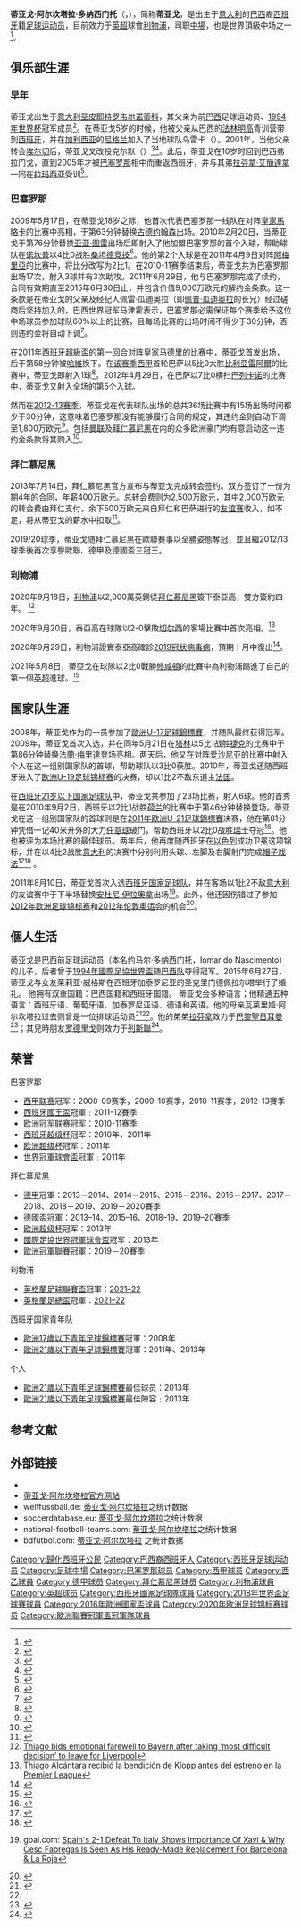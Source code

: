 {{noteTA
|G1=足球
|G2=UEFA
|G3=fcbayern
|G4=西甲
|G5=南美球會
|G6=liverpoolfc
|T=zh-cn:蒂亚戈; zh-hk:泰亞高·艾簡達拿; zh-tw:蒂亞戈·阿爾坎塔拉;
|1=zh-cn:阿尔坎塔拉; zh-hk:艾簡達拿; zh-tw:阿爾坎塔拉;
|2=zh-cn:蒂亚戈; zh-hk:泰亞高; zh-tw:蒂亞戈;
|3=zh-cn:马津霍;zh-hk:馬仙奴;zh-tw:馬津霍; 
|4=zh-cn:亚亚·图雷;zh-hk:耶耶·托尼;zh-tw:亞亞·圖雷;
|5=zh-cn:古德约翰森;zh-hk:古莊臣;zh-tw:古德約翰森;
|6=zh-cn:罗德里戈·莫雷诺·马查多;zh-hk:諾迪高·摩蘭奴·馬查度;zh-tw:羅德里戈·莫雷諾·馬查多;
|7=zh-hk:巴塞; zh-cn:巴萨; zh-tw:巴薩;
|8=zh-cn:拉菲尼亚; zh-hk:拉芬拿; zh-tw:拉菲尼亞;
|9=zh-cn:多纳西门托; zh-hk:杜拿斯文圖;zh-tw:多納西門托;
|10=zh-hans:罗德里戈;zh-hk:洛迪高;zh-tw:羅德里戈;
}}
{{Infobox football biography
| name = 蒂亚戈<br />Thiago
| image = Thiago Training 2017-03 FC Bayern Muenchen-2.jpg
| image_size = 180px
| fullname = Thiago Alcántara do Nascimento
| birth_date = {{birth date and age|1991|4|11|df=y}}
| birth_place = {{flagicon|ITA}} [[意大利|意大利]][[圣皮耶特罗韦尔诺蒂科|圣皮耶特罗韦尔诺蒂科]]
| height = 1.72 m
| currentclub =  [[利物浦足球俱乐部|利物浦]]
| clubnumber = 6
| position             = [[中場|中場]]
| youthyears1 = 1995–1996 | youthclubs1 = [[法林明高競賽會|法林明高]]
| youthyears2 = 1996–2000 | youthclubs2 = 乌雷卡
| youthyears3 = 2000–2001 | youthclubs3 = 克尔默
| youthyears4 = 2001–2005 | youthclubs4 = [[法林明高競賽會|法林明高]]
| youthyears5 = 2005–2008 | youthclubs5 = [[巴塞罗那足球俱乐部|巴塞罗那]]
| years1 = 2008–2011 | clubs1 = [[巴塞隆拿足球會B隊|巴塞隆拿B隊]] | caps1 = 59 | goals1 = 3
| years2 = 2009–2013 | clubs2 = [[巴塞罗那足球俱乐部|巴塞罗那]] | caps2 = 68 | goals2 = 7
| years3 = 2013–2020 | clubs3 = [[拜仁慕尼黑足球俱乐部|拜仁慕尼黑]] | caps3 = 150 | goals3 = 17
| years4         = 2020–
| clubs4         = [[利物浦足球俱乐部|利物浦]]
| caps4          = 49
| goals4         = 2
| nationalyears1 = 2007 | nationalteam1 = [[西班牙16歲以下國家足球隊|西班牙U16]] | nationalcaps1 = 1 | nationalgoals1 = 0
| nationalyears2 = 2007–2008 | nationalteam2 = [[西班牙17歲以下國家足球隊|西班牙U17]] | nationalcaps2 = 8 | nationalgoals2 = 5
| nationalyears3 = 2009 | nationalteam3 = [[西班牙18歲以下國家足球隊|西班牙U18]] | nationalcaps3 = 1 | nationalgoals3 = 1
| nationalyears4 = 2009–2010 | nationalteam4 = [[西班牙19歲以下國家足球隊|西班牙U19]] | nationalcaps4 = 11 | nationalgoals4 = 4
| nationalyears5 = 2010–2013 | nationalteam5 = [[西班牙21歲以下國家足球隊|西班牙U21]] | nationalcaps5 = 21 | nationalgoals5 = 6
| nationalyears6 = 2011– | nationalteam6 = [[西班牙國家足球隊|西班牙]] | nationalcaps6 = 46 | nationalgoals6 = 2
| medaltemplates       = 
| pcupdate             = 2022年1月27日
| ntupdate             = 2021年7月6日
}}
{{Portuguese name|阿尔坎塔拉|多纳西门托}}

'''蒂亚戈·阿尔坎塔拉·多纳西门托'''（{{lang-pt|'''Thiago Alcántara do Nascimento'''}}，{{bd|1991年|04月11日|catIdx=Thiago, Alcántara}}），简称'''蒂亚戈'''，是出生于[[意大利|意大利]]的[[巴西|巴西]]裔[[西班牙|西班牙]]籍[[足球|足球]][[运动员|运动员]]，目前效力于[[英超|英超]]球會[[利物浦足球俱乐部|利物浦]]，司职[[中場|中場]]，也是世界頂級中场之一<ref>{{zh}}{{cite web |url=http://news.163.com/13/0715/08/93QG6R9F00014JB6.html |title=拜仁宣布签约蒂亚戈 2500万赴德甲与瓜帅重聚 |publisher=网易 |date=2013-07-15 |accessdate=2013-07-15 |archive-url=https://web.archive.org/web/20171213090150/http://news.163.com/13/0715/08/93QG6R9F00014JB6.html |archive-date=2017-12-13 |dead-url=yes }}</ref>。

==俱乐部生涯==
===早年===
蒂亚戈出生于[[意大利|意大利]][[圣皮耶特罗韦尔诺蒂科|圣皮耶特罗韦尔诺蒂科]]，其父亲为前[[巴西|巴西]]足球运动员、[[1994年世界杯|1994年世界杯]]冠军成员{{link-en|马津霍|Mazinho}}<ref name="fcbtransfers.blogspot.com">{{en}}{{cite web|url=http://fcbtransfers.blogspot.com/2008/05/youth-thiago-alcntara.html|title=Youth:Thiago Alcántara|date=2010-02-19|work=fcbtransfers.blogspot.com|accessdate=2010-02-19|archive-url=https://web.archive.org/web/20101222070453/http://fcbtransfers.blogspot.com/2008/05/youth-thiago-alcntara.html|archive-date=2010-12-22|dead-url=yes}}</ref>。在蒂亚戈5岁的时候，他被父亲从巴西的[[法林明高競賽會|法林明高]]青训营带到[[西班牙|西班牙]]，并在[[加利西亚_(西班牙)|加利西亚]]的[[尼格兰|尼格兰]]加入了当地球队乌雷卡（{{lang|es|Ureca}}）。2001年，当他父亲转会[[埃尔切足球俱乐部|埃尔切]]后，蒂亚戈又改投克尔默（{{lang|es|Kelme CF}}）<ref>{{en}}{{cite web | url = http://www.kelme.com/motor.php/sponsorships/kelme_CF-en | title = Kelme official website | publisher = Kelme | date =  | accessdate = 2012-04-17 | deadurl = yes | archiveurl = https://web.archive.org/web/20120628170304/http://www.kelme.com/motor.php/sponsorships/kelme_CF-en | archivedate = 2012-06-28 }}</ref><ref>{{es}}{{cite web | url = http://www.suite101.net/news/thiago-alcantara-la-nueva-perla-azulgrana-a62055 | title = Thiago Alcántara, la nueva perla azulgrana | publisher = suite101.net | date = 2011-07-30 | accessdate = 2012-04-17 | deadurl = yes | archiveurl = https://archive.is/20120915055742/http://www.suite101.net/news/thiago-alcantara-la-nueva-perla-azulgrana-a62055 | archivedate = 2012-09-15 }}</ref>。此后，蒂亚戈在10岁时回到巴西弗拉门戈，直到2005年才被[[巴塞罗那足球俱乐部|巴塞罗那]]相中而重返西班牙，并与其弟[[拉芬拿·艾簡達拿|拉芬拿·艾簡達拿]]一同在[[拉玛西亚|拉玛西亚]]受训<ref>{{pt}}{{cite web | url = http://www.portalbarra.com.br/html/entrevistas/copa/entrev_thiago.htm | title = THIAGO ALCÂNTARA DO NASCIMENTO | publisher = PortalBARRA | date =  | accessdate = 2011-07-03 | archive-date = 2011-07-06 | archive-url = https://web.archive.org/web/20110706153928/http://www.portalbarra.com.br/html/entrevistas/copa/entrev_thiago.htm | dead-url = no }}</ref>。

===巴塞罗那===
2009年5月17日，在蒂亚戈18岁之际，他首次代表巴塞罗那一线队在对阵[[皇家馬略卡|皇家馬略卡]]的比赛中亮相，于第63分钟替换[[埃聚尔·古德约翰森|古德约翰森]]出场。2010年2月20日，当蒂亚戈于第76分钟替换[[亚亚·图雷|亚亚·图雷]]出场后即射入了他加盟巴塞罗那的首个入球，帮助球队在[[諾坎普球場|诺坎普]]以4比0战胜[[桑坦德竞技|桑坦德竞技]]<ref>{{en}}{{cite web|url=http://www.goal.com/en/match/36845/barcelona-vs-racing/lineup-stats|title=FC Barcelona vs Racing de Santander|date=20 February 2010|work=Goal.com|accessdate=2013-07-12|archive-date=2013-10-21|archive-url=https://web.archive.org/web/20131021050745/http://www.goal.com/en/match/36845/barcelona-vs-racing/lineup-stats|dead-url=no}}</ref>。他的第2个入球是在2011年4月9日对阵[[阿爾梅里亞足球俱樂部|阿梅里亞]]的比赛中，将比分改写为2比1。在2010-11赛季结束后，蒂亚戈共为巴塞罗那出场17次，射入3球并有3次助攻。2011年6月29日，他与巴塞罗那完成了续约，合同有效期直至2015年6月30日止，并包含价值9,000万欧元的解约金条款。这一条款是在蒂亚戈的父亲及经纪人佩雷·瓜迪奥拉（即[[佩普·瓜迪奥拉|佩普·瓜迪奥拉]]的长兄）经过磋商后坚持加入的，巴西世界冠军马津霍表示，巴塞罗那必需保证每个赛季给予这位中场球员参加球队60%以上的比赛，且每场比赛的出场时间不得少于30分钟，否则违约金将自动下调<ref>{{en}}{{cite web | title = Barcelona blunder makes €18m Thiago the bargain of the summer | url = http://www.goal.com/en/news/1717/editorial/2013/06/19/4058148/barcelona-blunder-makes-18m-thiago-the-bargain-of-the-summer?ICID=CP_125 | publisher = goal.com | date = 2013-07-12 | accessdate = 2013-07-12 | first = Ben | last = Hayward | archive-date = 2020-04-21 | archive-url = https://web.archive.org/web/20200421053315/https://www.goal.com/en/news/1717/editorial/2013/06/19/4058148/barcelona-blunder-makes-18m-thiago-the-bargain-of-the-summer?ICID=CP_125 | dead-url = no }}</ref>。

在[[2011年西班牙超級盃|2011年西班牙超級盃]]的第一回合对阵[[皇家马德里|皇家马德里]]的比赛中，蒂亚戈首发出场，后于第58分钟被[[哈維|哈維]]换下。在[[2011–12賽季西班牙足球甲級聯賽|该赛季西甲]]首轮巴萨以5比0大胜[[比利亞雷阿爾足球俱樂部|比利亞雷阿爾]]的比赛中，蒂亚戈即射入1球<ref>{{en}}{{cite web|url=http://www.goal.com/en/match/65601/fc-barcelona-vs-villarreal/report|title=Barcelona 5–0 Villarreal: Messi, Fabregas & Alexis Sanchez all on target as champions cruise to victory|date=2011-08-29|work=Goal.com|accessdate=2012-10-03|first=Roger|last=Gonzalez|archive-date=2018-09-30|archive-url=https://web.archive.org/web/20180930072933/http://www.goal.com/en/match/65601/fc-barcelona-vs-villarreal/report|dead-url=no}}</ref>。2012年4月29日，在巴萨以7比0横扫[[巴列卡诺|巴列卡诺]]的比赛中，蒂亚戈又射入全场的第5个入球。

然而在[[2012–13賽季西班牙足球甲級聯賽|2012-13赛季]]，蒂亚戈在代表球队出场的总共36场比赛中有15场出场时间都少于30分钟，这意味着巴塞罗那没有能够履行合同的规定，其违约金则自动下调至1,800万欧元<ref>{{zh}}{{cite web |url=http://sports.163.com/13/0620/16/91QVJBKJ00051C8U.html |title=天赐良机！曼联现购蒂亚戈省6200万 门神证他投红魔 |publisher=网易 |date=2013-06-20 |accessdate=2013-07-15 |archive-url=https://web.archive.org/web/20181004145139/http://sports.163.com/13/0620/16/91QVJBKJ00051C8U.html |archive-date=2018-10-04 |dead-url=yes }}</ref>。包括[[曼联|曼联]]及[[拜仁慕尼黑|拜仁慕尼黑]]在内的众多欧洲豪门均有意启动这一违约金条款将其购入<ref>{{zh}}{{cite web|url=http://sports.people.com.cn/n/2013/0619/c22176-21897371.html |title=众豪门哄抢蒂亚戈 合同违约金只有1800万欧元 |publisher=人民网 |date=2013-06-19| accessdate = 2013-07-15 }}</ref>。

===拜仁慕尼黑===
2013年7月14日，拜仁慕尼黑官方宣布与蒂亚戈完成转会签约。双方签订了一份为期4年的合同，年薪400万欧元。总转会费则为2,500万欧元，其中2,000万欧元的转会费由拜仁支付，余下500万欧元来自拜仁和巴萨进行的[[友谊赛|友谊赛]]收入，如不足，将从蒂亚戈的薪水中扣取<ref>{{zh}}{{cite web|url=http://sports.sohu.com/20130715/n381580055.shtml?adsid=2 |title=拜仁宣布签约蒂亚戈 2500万赴德甲重回瓜帅怀抱 |publisher=搜狐 |date=2013-07-15| accessdate = 2013-07-15 }}</ref>。

2019/20球季，蒂亚戈随拜仁慕尼黑在歐聯賽事以全勝姿態奪冠，並且繼2012/13球季後再次享譽歐聯、德甲及德國盃三冠王。

===利物浦===
2020年9月18日，[[利物浦足球俱乐部|利物浦]]以2,000萬英鎊從[[拜仁慕尼黑足球俱乐部|拜仁慕尼黑]]簽下泰亞高，雙方簽約四年。
<ref>[https://www.goal.com/en/news/thiago-emotional-farewell-bayern-most-difficult-decision/1vgkobi2ashi71fdhj2zkj0jr3 Thiago bids emotional farewell to Bayern after taking ‘most difficult decision’ to leave for Liverpool]</ref>

2020年9月20日，泰亞高在球隊以2-0擊敗[[切尔西足球俱乐部|切尔西]]的客場比賽中首次亮相。<ref>[https://elcomercio.pe/deporte-total/futbol-mundial/chelsea-vs-liverpool-thiago-alcantara-recibio-la-bendicion-de-jurgen-klopp-antes-del-estreno-en-la-premier-league-video-nczd-noticia/  Thiago Alcántara recibió la bendición de Klopp antes del estreno en la Premier League]</ref>

2020年9月29日，利物浦證實泰亞高確診[[2019冠状病毒病|2019冠状病毒病]]，預期十月中復出<ref>{{Cite web|title=Thiago Alcantara tests positive for COVID-19|url=https://www.liverpoolfc.com/news/first-team/410566-thiago-alcantara-tests-positive-for-covid-19|access-date=2020-09-29|website=Liverpool FC}}</ref>。

2021年5月8日，蒂亞戈在球隊以2比0戰勝[[南安普顿足球俱乐部|修咸頓]]的比賽中為利物浦踢進了自己的第一個[[英超|英超]]進球。<ref>{{cite news |url=https://www.bbc.com/sport/football/56953531 |title=Liverpool 2-0: Southampton: Klopp's side close on top four with Anfield win |website=BBC Sport|date=2021-05-08 |access-date=2021-05-09}}</ref>

==国家队生涯==
2008年，蒂亚戈作为{{link-en|西班牙17岁以下国家足球队|Spain national under-17 football team}}的一员参加了[[歐洲U-17足球錦標賽|歐洲U-17足球錦標賽]]，并随队最终获得冠军。2009年，蒂亚戈首次入选{{link-en|西班牙19岁以下国家足球队|Spain national under-19 football team}}，并在同年5月21日在[[塔林|塔林]]以5比1战胜[[捷克19岁以下国家足球队|捷克]]的比赛中于第86分钟替换[[法蘭·梅里達|法蘭·梅里達]]登场亮相。两天后，他又在对阵[[爱沙尼亚19岁以下国家足球队|爱沙尼亚]]的比赛中射入个人在这一组别国家队的首球，帮助球队以3比0获胜。2010年，蒂亚戈还随西班牙进入了[[欧洲U-19足球锦标赛|欧洲U-19足球锦标赛]]的决赛，却以1比2不敌东道主[[法國19歲以下國家足球隊|法国]]。

在[[西班牙21岁以下国家足球队|西班牙21岁以下国家足球队]]中，蒂亚戈共参加了23场比赛，射入6球。他的首秀是在2010年9月2日，西班牙以2比1战胜[[荷蘭21歲以下國家足球隊|荷兰]]的比赛中于第46分钟替换{{link-de|鲁本·佩雷兹|Rubén Pérez del Mármol}}登场。蒂亚戈在这一组别国家队的首球则是在[[2011年歐洲U-21足球錦標賽|2011年歐洲U-21足球錦標賽]]决赛，他在第81分钟凭借一记40米开外的大力[[任意球|任意球]]破门，帮助西班牙以2比0战胜[[瑞士21歲以下國家足球隊|瑞士]]夺冠<ref>{{en}}{{cite web|url=http://www.telegraph.co.uk/sport/football/teams/spain/8599346/European-Under-21-Championship-Spain-win-tournament-with-victory-over-Switzerland.html|title= European Under-21 Championship: Spain win tournament with victory over Switzerland  |date=2011-06-27|work=Daily Telegraph|accessdate=2011-06-27}}</ref>。他也被评为本场比赛的最佳球员。两年后，他再度随西班牙在[[以色列|以色列]]成功卫冕这项锦标，并在以4比2战胜[[意大利21岁以下足球代表队|意大利]]的决赛中分别利用头球、左脚及右脚射门完成[[帽子戏法|帽子戏法]]<ref>{{en}}{{cite web|url= http://www.bbc.co.uk/sport/0/football/22944206|title=Italy 2 Spain 4|date=2013-06-18 |work=BBC Sport|accessdate=2013-06-18 | first = Alistair | last = Magowan}}</ref><ref>{{en}}{{cite web|url=http://www.insideworldsoccer.com/2013/06/goal-thiago-hattrick-spain-u21-italy-u21.html |title=Thiago's perfect hat-trick secures Euro U-21 triumph for Spain |date=2013-06-19 |work=inside World Soccer|accessdate=2013-06-19}}</ref>
。

2011年8月10日，蒂亚戈首次入选[[西班牙国家足球队|西班牙国家足球队]]，并在客场以1比2不敌[[意大利国家足球队|意大利]]的友谊赛中于下半场替换[[安杜尼·伊拉奧拿|安杜尼·伊拉奧拿]]出场<ref>{{en}}goal.com: [http://www.goal.com/en-india/news/2292/editorials/2011/08/11/2614867/spains-2-1-defeat-to-italy-shows-importance-of-xavi-why-cesc Spain's 2-1 Defeat To Italy Shows Importance Of Xavi & Why Cesc Fabregas Is Seen As His Ready-Made Replacement For Barcelona & La Roja]</ref>。此外，他还因伤错过了参加[[2012年欧洲足球锦标赛|2012年欧洲足球锦标赛]]和[[2012年伦敦奥运会|2012年伦敦奥运会]]的机会<ref name="rtve.es">{{es}}{{cite news|url=http://www.rtve.es/deportes/20120528/del-bosque-pensamos-para-nuestros-intereses-mejor-negredo/532070.shtml|title=Del Bosque: "Pensamos que para nuestros intereses es mejor Negredo"|publisher=rtve.es|date=2012-05-28|accessdate=2012-05-28|archive-date=2020-04-21|archive-url=https://web.archive.org/web/20200421053357/https://www.rtve.es/deportes/20120528/del-bosque-pensamos-para-nuestros-intereses-mejor-negredo/532070.shtml|dead-url=no}}</ref>。

==個人生活==
蒂亚戈是巴西前足球运动员{{link-en|马津霍|Mazinho}}（本名约马尔·多纳西门托，Iomar do Nascimento）的儿子，后者曾于[[1994年國際足協世界盃|1994年國際足協世界盃]]随[[巴西国家足球队|巴西队]]夺得冠军。2015年6月27日，蒂亚戈与女友茱莉亚·威格斯在西班牙加泰罗尼亚的圣克里门德佩拉尔塔举行了婚礼。
他拥有双重国籍：巴西国籍和西班牙国籍。
蒂亚戈会多种语言；他精通五种语言：西班牙语、葡萄牙语、加泰罗尼亚语、德语和英语。他的母亲瓦莱里娅·阿尔坎塔拉过去则曾是一位排球运动员<ref>{{es}}{{cite news|url=http://www.elmundodeportivo.es/gen/20090821/53768988596/noticia/thiago-y-jonathan-adn-futbol.html|title=Thiago y Jonathan, ADN fútbol|publisher=MundoDeportivo.com|date=2009-08-21|accessdate=2009-08-21|first1=C.|last1=Roura|first2=E.|last2=Berzosa|archive-date=2010-06-12|archive-url=https://web.archive.org/web/20100612145721/http://www.elmundodeportivo.es/gen/20090821/53768988596/noticia/thiago-y-jonathan-adn-futbol.html|dead-url=yes}}</ref><ref name="fcbtransfers.blogspot.com" />。他的弟弟[[拉芬拿·艾簡達拿|拉芬拿]]效力于[[巴黎圣日耳曼足球俱乐部|巴黎聖日耳曼]]<ref>{{en}}{{cite web | url = http://www.fcbarcelona.com/web/english/futbol/temporada_09-10/futbol_base/FCB_Juvenil_A.html | title = FC Barcelona Youth A 2009/10 | publisher = Fcbarcelona.com | accessdate = 2013-07-03 | archive-url = https://archive.is/20120524152947/http://www.fcbarcelona.com/web/english/futbol/temporada_09-10/futbol_base/FCB_Juvenil_A.html | archive-date = 2012-05-24 | dead-url = yes }}</ref>；其兒時朋友[[罗德里戈·莫雷诺·马查多|罗德里戈]]则效力于[[列斯聯足球會|列斯聯]]<ref>{{es}}{{cite web | url = https://www.elmundo.es/deportes/futbol/mundial-de-futbol/2018/06/12/5b1eac2322601dce4d8b45ad.html | title = Thiago y Rodrigo, los falsos primos 'ingleses' | trans_title = Thiago and Rodrigo, the false 'English' cousins | publisher = Marca | date =2018-06-12| accessdate = 2020-09-19}}</ref>。

==荣誉==
;巴塞罗那
* [[西甲联赛|西甲联赛]]冠军：2008-09赛季，2009-10赛季，2010-11赛季，2012-13賽季
* [[西班牙國王盃|西班牙國王盃]]冠軍﹕2011-12賽季
* [[欧洲冠军联赛|欧洲冠军联赛]]冠军：2010-11赛季
* [[西班牙超级杯|西班牙超级杯]]冠军：2010年，2011年
* [[欧洲超级杯|欧洲超级杯]]冠军：2011年
* [[世界冠軍球會盃|世界冠軍球會盃]]冠軍﹕2011年

;拜仁慕尼黑
* [[德國足球甲級聯賽|德甲]]冠軍：2013－2014、2014－2015、2015－2016、2016－2017、2017－2018、2018－2019、2019－2020賽季
* [[德國盃|德國盃]]冠軍：2013–14、2015–16、2018–19、2019–20賽季
* [[欧洲超级杯|欧洲超级杯]]冠军：2013年
* [[國際足協世界冠軍球會盃|國際足協世界冠軍球會盃]]冠军：2013年
* [[歐洲冠軍聯賽|歐洲冠軍聯賽]]冠軍：2019－20賽季

;利物浦
* [[英格蘭足球聯賽盃|英格蘭足球聯賽盃]]冠軍：[[2021至2022年英格蘭聯賽盃|2021–22]]
* [[英格蘭足總盃|英格蘭足總盃]]冠軍：[[2021至2022年英格蘭足總盃|2021–22]]

;西班牙国家青年队
* [[歐洲U-17足球錦標賽|歐洲17歲以下青年足球錦標賽]]冠軍：2008年
* [[歐洲21歲以下青年足球錦標賽|歐洲21歲以下青年足球錦標賽]]冠軍：2011年、2013年

;个人
* [[歐洲21歲以下青年足球錦標賽|歐洲21歲以下青年足球錦標賽]]最佳球员：2013年
* [[歐洲21歲以下青年足球錦標賽|歐洲21歲以下青年足球錦標賽]]最佳陣容﹕2013年

==参考文献==
{{reflist|2}}

== 外部链接 ==
{{Commonscat|Thiago Alcântara}}
* {{Soccerway}}
* [https://web.archive.org/web/20160413221429/https://www.thiagoalcantara91.com/ 蒂亚戈·阿尔坎塔拉官方网站] {{en icon}}{{es icon}}{{pt icon}}
* weltfussball.de: [http://www.weltfussball.de/spieler_profil/thiago_17/ 蒂亚戈·阿尔坎塔拉]之统计数据  {{de icon}}
* soccerdatabase.eu: [http://soccerdatabase.eu/player/204369/ 蒂亚戈·阿尔坎塔拉]之统计数据  {{en icon}}
* national-football-teams.com: [http://www.national-football-teams.com/player/44298/Thiago_Alcantara.html 蒂亚戈·阿尔坎塔拉]之统计数据  {{en icon}}
* bdfutbol.com: [http://www.bdfutbol.com/en/j/j8452.html 蒂亚戈·阿尔坎塔拉] {{Wayback|url=http://www.bdfutbol.com/en/j/j8452.html |date=20110219003237 }}之统计数据  {{es icon}}

{{利物浦球員名單}}
{{2021-2022年英超PFA年度最佳陣容}}
{{2016年歐洲國家盃西班牙參賽名單}}
{{2018年世界杯足球赛西班牙参赛名单}}
{{2020年欧洲足球锦标赛西班牙参赛名单}}

{{DEFAULTSORT:Thiago, Alcantara}}
[[Category:歸化西班牙公民|Category:歸化西班牙公民]]
[[Category:巴西裔西班牙人|Category:巴西裔西班牙人]]
[[Category:西班牙足球运动员|Category:西班牙足球运动员]]
[[Category:足球中場|Category:足球中場]]
[[Category:巴塞罗那球员|Category:巴塞罗那球员]]
[[Category:西甲球员|Category:西甲球员]]
[[Category:西乙球員|Category:西乙球員]]
[[Category:德甲球员|Category:德甲球员]]
[[Category:拜仁慕尼黑球员|Category:拜仁慕尼黑球员]]
[[Category:利物浦球員|Category:利物浦球員]]
[[Category:英超球员|Category:英超球员]]
[[Category:西班牙國家足球隊球員|Category:西班牙國家足球隊球員]]
[[Category:2018年世界盃足球賽球員|Category:2018年世界盃足球賽球員]]
[[Category:2016年歐洲國家盃球員|Category:2016年歐洲國家盃球員]]
[[Category:2020年欧洲足球锦标赛球员|Category:2020年欧洲足球锦标赛球员]]
[[Category:歐洲聯賽冠軍盃冠軍隊球員|Category:歐洲聯賽冠軍盃冠軍隊球員]]